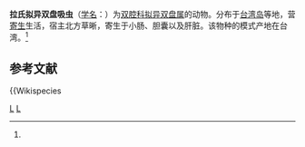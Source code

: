 {{Speciesbox
| taxon = Paradistomoides laruei
| binomial_authority = (Fischthal et Kuntz, 1975)<ref name='id9946'>{{cite web| url =http://www.bioinfo.cn/db05/BjdwSpecies.php?action=view&id=9946| title =拉氏拟异双盘吸虫| work =《中国动物物种编目数据库》| publisher =中国科学院微生物研究所| author =中国科学院动物研究所| accessdate =2009-04-16| deadurl =yes| archiveurl =https://web.archive.org/web/20160305042039/http://www.bioinfo.cn/db05/BjdwSpecies.php?action=view&id=9946| archivedate =2016-03-05}}</ref>
}}

'''拉氏拟异双盘吸虫'''（[[学名|学名]]：{{lang|la|''Paradistomoides laruei''}}）为[[双腔科|双腔科]][[拟异双盘属|拟异双盘属]]的动物。分布于[[台湾岛|台湾岛]]等地，营[[寄生|寄生]]生活，宿主北方草晰，寄生于小肠、胆囊以及肝脏。该物种的模式产地在台湾。<ref name='id9946'/>

== 参考文献 ==
{{reflist}}

{{Wikispecies
{{吸虫小作品}}

{{Taxonbar}}
[[Category:1975年描述的动物|L]]
[[Category:拟异双盘属|L]]